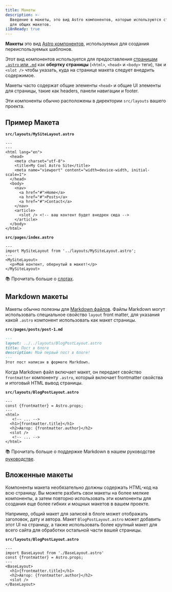```yaml
---
title: Макеты
description: >-
  Введение в макеты, это вид Astro компонентов, которые используются страницами
  для общих макетов.
i18nReady: true
---
```


**Макеты** это вид [Astro компонентов](/ru/core-concepts/astro-components/), используемых для создания переиспользуемых шаблонов.

Этот вид компонентов используется для предоставления [страницам `.astro` или `.md`](/ru/core-concepts/astro-pages/)
как **обертку страницы** (`<html>`, `<head>` и `<body>` теги), так и `<slot />` чтобы указать, куда на странице макета следует внедрить содержимое.

Макеты часто содержат общие элементы `<head>` и общие UI элементы для страницы,
такие как headers, панели навигации и footer.

Эти компоненты обычно расположены в директории `src/layouts` вашего проекта.

## Пример Макета

**`src/layouts/MySiteLayout.astro`**

```astro
---
---
<html lang="en">
  <head>
    <meta charset="utf-8">
    <title>My Cool Astro Site</title>
    <meta name="viewport" content="width=device-width, initial-scale=1">
  </head>
  <body>
    <nav>
      <a href="#">Home</a>
      <a href="#">Posts</a>
      <a href="#">Contact</a>
    </nav>
    <article>
      <slot /> <!-- ваш контент будет внедрен сюда -->
    </article>
  </body>
</html>
```

**`src/pages/index.astro`**

```astro {2} /</?MySiteLayout>/
---
import MySiteLayout from '../layouts/MySiteLayout.astro';
---
<MySiteLayout>
  <p>Мой контент, обернутый в макет!</p>
</MySiteLayout>
```


📚 Прочитать больше о [слотах](/ru/core-concepts/astro-components/#slots).

## Markdown макеты

Макеты обычно полезны для [Markdown файлов](/ru/guides/markdown-content/#markdown-и-mdx-страницы).
Файлы Markdown могут использовать специальное свойство `layout` front matter, для указания какой `.astro` компонент использовать как макет страницы.

**`src/pages/posts/post-1.md`**

```markdown {2}
---
layout: ../../layouts/BlogPostLayout.astro
title: Пост в блоге
description: Мой первый пост в блоге!
---
Этот пост написан в формате Markdown.
```

Когда Markdown файл включает макет, он передает свойство `frontmatter` компоненту `.astro`,
который включает frontmatter свойства и итоговый HTML вывод страницы.


**`src/layouts/BlogPostLayout.astro`**

```astro /frontmatter(?:.\w+)?/
---
const {frontmatter} = Astro.props;
---
<html>
   <!-- ... -->
  <h1>{frontmatter.title}</h1>
  <h2>Автор: {frontmatter.author}</h2>
  <slot />
   <!-- ... -->
</html>
```

📚 Прочитать больше о поддержке Markdown в нашем руководстве [руководстве](/ru/guides/markdown-content/).

## Вложенные макеты

Компоненты макета необязательно должны содержать HTML-код на всю страницу.
Вы можете разбить свои макеты на более мелкие компоненты, а затем повторно использовать 
эти компоненты для создания еще более гибких и мощных макетов в вашем проекте.

Например, общий макет для записей в блоге может отображать заголовок, дату и автора.
Макет `BlogPostLayout.astro` может добавить этот UI на страницу, а также использовать более крупный макет для всего сайта 
для обработки остальной части вашей страницы.

**`src/layouts/BlogPostLayout.astro`**

```astro {2} /</?BaseLayout>/
---
import BaseLayout from './BaseLayout.astro'
const {frontmatter} = Astro.props;
---
<BaseLayout>
  <h1>{frontmatter.title}</h1>
  <h2>Автор: {frontmatter.author}</h2>
  <slot />
</BaseLayout>
```
